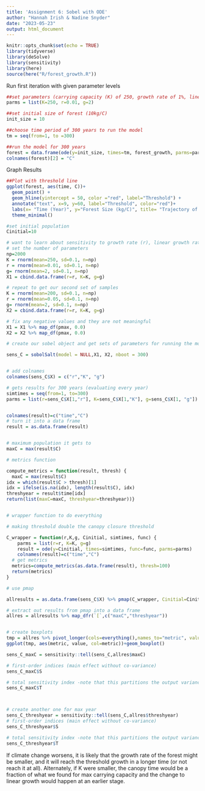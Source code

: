 ```yaml
---
title: 'Assignment 6: Sobel with ODE'
author: "Hannah Irish & Nadine Snyder"
date: "2023-05-23"
output: html_document
---
```


```r
knitr::opts_chunk$set(echo = TRUE)
library(tidyverse)
library(deSolve)
library(sensitivity)
library(here)
source(here("R/forest_growth.R"))

```


Run first iteration with given parameter levels
```r

##set parameters (carrying capacity (K) of 250, growth rate of 1%, linear growth rate of 2)
parms = list(K=250, r=0.01, g=2)

##set initial size of forest (10kg/C)
init_size = 10

##choose time period of 300 years to run the model
tm = seq(from=1, to =300)

##run the model for 300 years 
forest = data.frame(ode(y=init_size, times=tm, forest_growth, parms=parms))
colnames(forest)[2] = "C"

```

Graph Results
```r
##Plot with threshold line 
ggplot(forest, aes(time, C))+
  geom_point() + 
  geom_hline(yintercept = 50, color ="red", label="Threshold") + 
  annotate("text", x=9, y=60, label="Threshold", color="red")+
  labs(x= "Time (Year)", y="Forest Size (kg/C)", title= "Trajectory of Forest Parameters with No Uncertainty")+
  theme_minimal()
```

```r

#set initial population
Cinitial=10 

# want to learn about sensitivity to growth rate (r), linear growth rate (g) and carrying capacity (K)
# set the number of parameters
np=2000
K = rnorm(mean=250, sd=0.1, n=np)
r = rnorm(mean=0.01, sd=0.1, n=np)
g= rnorm(mean=2, sd=0.1, n=np)
X1 = cbind.data.frame(r=r, K=K, g=g)

# repeat to get our second set of samples
K = rnorm(mean=200, sd=0.1, n=np)
r = rnorm(mean=0.05, sd=0.1, n=np)
g= rnorm(mean=2, sd=0.1, n=np)
X2 = cbind.data.frame(r=r, K=K, g=g)

# fix any negative values and they are not meaningful
X1 = X1 %>% map_df(pmax, 0.0)
X2 = X2 %>% map_df(pmax, 0.0)

# create our sobel object and get sets of parameters for running the model

sens_C = sobolSalt(model = NULL,X1, X2, nboot = 300)


# add colnames 
colnames(sens_C$X) = c("r","K", "g")

# gets results for 300 years (evaluating every year)
simtimes = seq(from=1, to=300)
parms = list(r=sens_C$X[1,"r"], K=sens_C$X[1,"K"], g=sens_C$X[1, "g"])


colnames(result)=c("time","C")
# turn it into a data frame
result = as.data.frame(result)


# maximum population it gets to
maxC = max(result$C)

```



```r
# metrics function

compute_metrics = function(result, thresh) {
  maxC = max(result$C)
idx = which(result$C > thresh)[1]
idx = ifelse(is.na(idx), length(result$C), idx)
threshyear = result$time[idx]
return(list(maxC=maxC, threshyear=threshyear))}


# wrapper function to do everything

# making threshold double the canopy closure threshold

C_wrapper = function(r,K,g, Cinitial, simtimes, func) {
    parms = list(r=r, K=K, g=g)
    result = ode(y=Cinitial, times=simtimes, func=func, parms=parms) 
    colnames(result)=c("time","C")
  # get metrics
  metrics=compute_metrics(as.data.frame(result), thresh=100)
  return(metrics)
}

# use pmap

allresults = as.data.frame(sens_C$X) %>% pmap(C_wrapper, Cinitial=Cinitial, simtimes=simtimes, func=forest_growth)

# extract out results from pmap into a data frame
allres = allresults %>% map_dfr(`[`,c("maxC","threshyear"))


# create boxplots
tmp = allres %>% pivot_longer(cols=everything(),names_to="metric", values_to="value")
ggplot(tmp, aes(metric, value, col=metric))+geom_boxplot()
```



```r

sens_C_maxC = sensitivity::tell(sens_C,allres$maxC)

# first-order indices (main effect without co-variance)
sens_C_maxC$S

# total sensitivity index -note that this partitions the output variance 
sens_C_maxC$T



# create another one for max year
sens_C_threshyear = sensitivity::tell(sens_C,allres$threshyear)
# first-order indices (main effect without co-variance)
sens_C_threshyear$S

# total sensitivity index -note that this partitions the output variance - so values sum to 1
sens_C_threshyear$T

```



If climate change worsens, it is likely that the growth rate of the forest might be smaller, and it will reach the threshold growth in a longer time (or not reach it at all). Alternately, if K were smaller, the canopy time would be a fraction of what we found for max carrying capacity and the change to linear growth would happen at an earlier stage.



